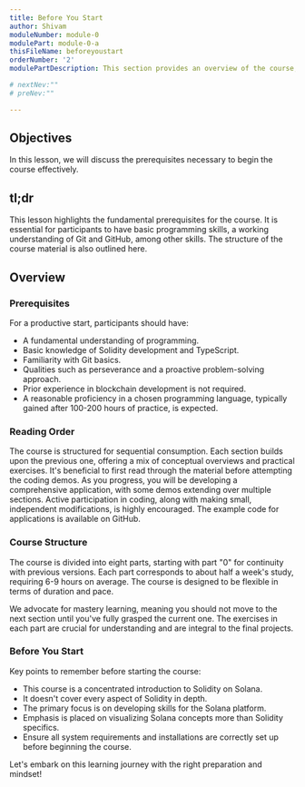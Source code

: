 ```yaml
---
title: Before You Start
author: Shivam
moduleNumber: module-0
modulePart: module-0-a
thisFileName: beforeyoustart
orderNumber: '2'
modulePartDescription: This section provides an overview of the course, detailing its structure, contents, and essential prerequisites required before enrollment.

# nextNev:""
# preNev:""

---
```


## Objectives

In this lesson, we will discuss the prerequisites necessary to begin the course effectively.

## tl;dr

This lesson highlights the fundamental prerequisites for the course. It is essential for participants to have basic programming skills, a working understanding of Git and GitHub, among other skills. The structure of the course material is also outlined here.

## Overview

### Prerequisites

For a productive start, participants should have:

- A fundamental understanding of programming.
- Basic knowledge of Solidity development and TypeScript.
- Familiarity with Git basics.
- Qualities such as perseverance and a proactive problem-solving approach.
- Prior experience in blockchain development is not required.
- A reasonable proficiency in a chosen programming language, typically gained after 100-200 hours of practice, is expected.

### Reading Order

The course is structured for sequential consumption. Each section builds upon the previous one, offering a mix of conceptual overviews and practical exercises. It's beneficial to first read through the material before attempting the coding demos. As you progress, you will be developing a comprehensive application, with some demos extending over multiple sections. Active participation in coding, along with making small, independent modifications, is highly encouraged. The example code for applications is available on GitHub.

### Course Structure

The course is divided into eight parts, starting with part "0" for continuity with previous versions. Each part corresponds to about half a week's study, requiring 6-9 hours on average. The course is designed to be flexible in terms of duration and pace.

We advocate for mastery learning, meaning you should not move to the next section until you've fully grasped the current one. The exercises in each part are crucial for understanding and are integral to the final projects.

### Before You Start

Key points to remember before starting the course:

- This course is a concentrated introduction to Solidity on Solana.
- It doesn't cover every aspect of Solidity in depth.
- The primary focus is on developing skills for the Solana platform.
- Emphasis is placed on visualizing Solana concepts more than Solidity specifics.
- Ensure all system requirements and installations are correctly set up before beginning the course.

Let's embark on this learning journey with the right preparation and mindset!